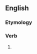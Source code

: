 ==English==

===Etymology===
{{suffix|conceal|eth|lang=en}}

===Verb===
{{head|en|verb form}}

# {{en-archaic third-person singular of|conceal}}